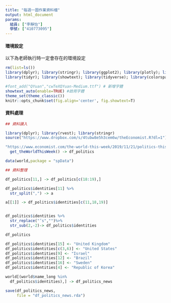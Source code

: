 ```yaml
---
title: "每週一圖作業資料檔"
output: html_document
params:
  組員: ["李靜怡"]  
  學號: ["410773095"]
---
```


#### 環境設定

以下為老師執行時一定會存在的環境設定
```r
rm(list=ls())
library(dplyr); library(stringr); library(ggplot2); library(plotly); library(lubridate); library(readr); library(colorspace); library(grDevices); library(shiny); library(shinyjs); library(scales)
library(tidyr); library(showtext); library(tidyverse); library(colorspace); library(magick); library(magrittr)

#font_add("QYuan","cwTeXQYuan-Medium.ttf") # 新增字體
showtext_auto(enable=TRUE) #啟用字體
theme_set(theme_classic())
knitr::opts_chunk$set(fig.align='center', fig.showtext=T)
```

#### 資料處理
  
```r
## 資料讀入

library(dplyr); library(rvest); library(stringr)
source("https://www.dropbox.com/s/4tubw8e5h3cem6w/theEconomist.R?dl=1")

"https://www.economist.com/the-world-this-week/2019/11/21/politics-this-week" %>%
  get_theWorldThisWeek() -> df_politics

data(world,package = "spData")

## 資料整理

df_politics[11,] -> df_politics[c(18:19),]

df_politics$identities[11] %>%
  str_split(",") -> a

a[[1]] -> df_politics$identities[c(11,18,19)]


df_politics$identities %>%
  str_replace("’s","")%>%
  str_sub(2,-2)-> df_politics$identities

df_politics

df_politics$identities[15] <- "United Kingdom"
df_politics$identities[c(3,6)] <- "United States"
df_politics$identities[9] <- "Israel"
df_politics$identities[12] <- "Brazil"
df_politics$identities[16] <- "Sweden"
df_politics$identities[4] <- "Republic of Korea"

world[(world$name_long %in%
  df_politics$identities),] -> df_politics_news

save(df_politics_news,
     file = "df_politics_news.rda")
```

